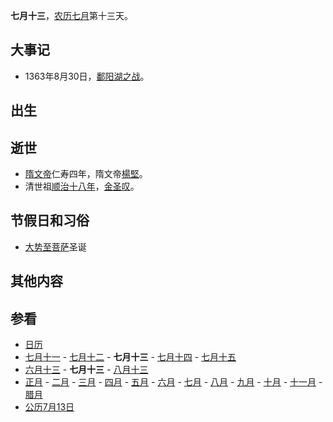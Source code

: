 {{Lunar07Calendar}}
'''七月十三'''，[[农历|农历]][[七月_(农历)|七月]]第十三天。

== 大事记 ==
*1363年8月30日，[[鄱阳湖之战|鄱阳湖之战]]。
== 出生 ==

== 逝世 ==
*[[隋文帝|隋文帝]]仁寿四年，隋文帝[[楊堅|楊堅]]。
*清世祖[[顺治十八年|顺治十八年]]，[[金圣叹|金圣叹]]。

== 节假日和习俗 ==
*[[大势至菩萨|大势至菩萨]]圣诞

== 其他内容 ==

== 参看 ==
*[[历史上的今天|日历]]
*[[七月十一|七月十一]] - [[七月十二|七月十二]] - '''七月十三''' - [[七月十四|七月十四]] - [[七月十五|七月十五]]
*[[六月十三|六月十三]] - '''七月十三''' - [[八月十三|八月十三]]
*[[正月|正月]] - [[二月_(农历)|二月]] - [[三月_(农历)|三月]] - [[四月_(农历)|四月]] - [[五月_(农历)|五月]] - [[六月_(农历)|六月]] - [[七月_(农历)|七月]] - [[八月_(农历)|八月]] - [[九月_(农历)|九月]] - [[十月_(农历)|十月]] - [[十一月_(农历)|十一月]] - [[腊月|腊月]]
*[[公历|公历]][[7月13日|7月13日]]